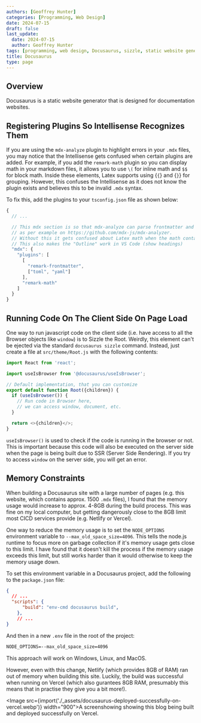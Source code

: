 ```yaml
---
authors: [Geoffrey Hunter]
categories: [Programming, Web Design]
date: 2024-07-15
draft: false
last_update:
  date: 2024-07-15
  author: Geoffrey Hunter
tags: [programming, web design, Docusaurus, sizzle, static website generator, browser, Netlify, Vercel]
title: Docusaurus
type: page
---
```


<WarningIsNotes />

## Overview

Docusaurus is a static website generator that is designed for documentation websites.

## Registering Plugins So Intellisense Recognizes Them

If you are using the `mdx-analyze` plugin to highlight errors in your `.mdx` files, you may notice that the Intellisense gets confused when certain plugins are added. For example, if you add the `remark-math` plugin so you can display math in your markdown files, it allows you to use `\(` for inline math and `$$` for block math. Inside these elements, Latex supports using {`{`} and {`}`} for grouping. However, this confuses the Intellisense as it does not know the plugin exists and believes this to be invalid `.mdx` syntax.

To fix this, add the plugins to your `tsconfig.json` file as shown below:

```js title="tsconfig.json"
{
  // ...

  // This mdx section is so that mdx-analyze can parse frontmatter and math
  // as per example on https://github.com/mdx-js/mdx-analyzer.
  // Without this it gets confused about Latex math when the math contains "{".
  // This also makes the "Outline" work in VS Code (show headings)
  "mdx": {
    "plugins": [
      [
        "remark-frontmatter",
        ["toml", "yaml"]
      ],
      "remark-math"
    ]
  }
}
```

## Running Code On The Client Side On Page Load

One way to run javascript code on the client side (i.e. have access to all the Browser objects like `window`) is to Sizzle the Root. Weirdly, this element can't be ejected via the standard `docusaurus sizzle` command. Instead, just create a file at `src/theme/Root.js` with the following contents:

```js title="src/theme/Root.js"
import React from 'react';

import useIsBrowser from '@docusaurus/useIsBrowser';

// Default implementation, that you can customize
export default function Root({children}) {
  if (useIsBrowser()) {
    // Run code in Browser here,
    // we can access window, document, etc.
  }

  return <>{children}</>;
}
```

`useIsBrowser()` is used to check if the code is running in the browser or not. This is important because this code will also be executed on the server side when the page is being built due to SSR (Server Side Rendering). If you try to access `window` on the server side, you will get an error.

## Memory Constraints

When building a Docusaurus site with a large number of pages (e.g. this website, which contains approx. 1500 `.mdx` files), I found that the memory usage would increase to approx. 4-8GB during the build process. This was fine on my local computer, but getting dangerously close to the 8GB limit most CICD services provide (e.g. Netlify or Vercel).

One way to reduce the memory usage is to set the `NODE_OPTIONS` environment variable to `--max_old_space_size=4096`. This tells the node.js runtime to focus more on garbage collection if it's memory usage gets close to this limit. I have found that it doesn't kill the process if the memory usage exceeds this limit, but still works harder than it would otherwise to keep the memory usage down.

To set this environment variable in a Docusaurus project, add the following to the `package.json` file:

```json title="package.json"
{
  // ...
  "scripts": {
      "build": "env-cmd docusaurus build",
    },
    // ...
}
```

And then in a new `.env` file in the root of the project:

```txt title=".env"
NODE_OPTIONS=--max_old_space_size=4096
```

This approach will work on Windows, Linux, and MacOS.

However, even with this change, Netlify (which provides 8GB of RAM) ran out of memory when building this site. Luckily, the build was successful when running on Vercel (which also gurantees 8GB RAM, presumably this means that in practise they give you a bit more!).

<Image src={import('./_assets/docusaurus-deployed-successfully-on-vercel.webp')} width="900">A screenshowing showing this blog being built and deployed successfully on Vercel.</Image>
